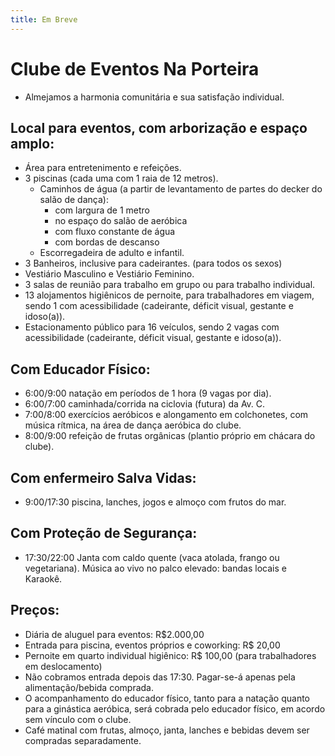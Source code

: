 ```yaml
---
title: Em Breve
---
```


# Clube de Eventos Na Porteira
- Almejamos a harmonia comunitária e sua satisfação individual.

## Local para eventos, com arborização e espaço amplo:
- Área para entretenimento e refeições.
- 3 piscinas (cada uma com 1 raia de 12 metros).
    - Caminhos de água (a partir de levantamento de partes do decker do salão de dança):
        - com largura de 1 metro
        - no espaço do salão de aeróbica
        - com fluxo constante de água
        - com bordas de descanso
    - Escorregadeira de adulto e infantil.
- 3 Banheiros, inclusive para cadeirantes. (para todos os sexos)
- Vestiário Masculino e Vestiário Feminino.
- 3 salas de reunião para trabalho em grupo ou para trabalho individual.
- 13 alojamentos higiênicos de pernoite, para trabalhadores em viagem, sendo 1 com acessibilidade (cadeirante, déficit visual, gestante e idoso(a)).
- Estacionamento público para 16 veículos, sendo 2 vagas com acessibilidade  (cadeirante, déficit visual, gestante e idoso(a)).

## Com Educador Físico:
- 6:00/9:00 natação em períodos de 1 hora (9 vagas por dia).
- 6:00/7:00 caminhada/corrida na ciclovia (futura) da Av. C.
- 7:00/8:00 exercícios aeróbicos e alongamento em colchonetes, com música rítmica, na área de dança aeróbica do clube.
- 8:00/9:00 refeição de frutas orgânicas (plantio próprio em chácara do clube).

## Com enfermeiro Salva Vidas:
- 9:00/17:30 piscina, lanches, jogos e almoço com frutos do mar.

## Com Proteção de Segurança:
- 17:30/22:00 Janta com caldo quente (vaca atolada, frango ou vegetariana). Música ao vivo no palco elevado: bandas locais e Karaokê.

## Preços:
- Diária de aluguel para eventos: R$2.000,00
- Entrada para piscina, eventos próprios e coworking: R$ 20,00
- Pernoite em quarto individual higiênico: R$ 100,00 (para trabalhadores em deslocamento)
- Não cobramos entrada depois das 17:30. Pagar-se-á apenas pela alimentação/bebida comprada.
- O acompanhamento do educador físico, tanto para a natação quanto para a ginástica aeróbica,  será cobrada pelo educador físico, em acordo sem vínculo com o clube.
- Café matinal com frutas, almoço, janta, lanches e bebidas devem ser compradas separadamente. 
